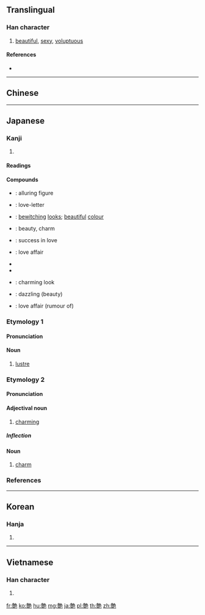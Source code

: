 {{character info/new}}
{{also|艷}}
==Translingual==
{{Han simplified forms|豔|艶|艳}}

===Han character===
{{Han char|rn=139|rad=色|as=13|sn=19|four=|canj=TTNAU|ids=⿰豊色}}

# [[beautiful]], [[sexy]], [[voluptuous]]

====References====
* {{Han ref|kx=1014.200|dkj=30632|dj=1474.180|hdz=53073.020|uh=8276|ud=33398}}

----

==Chinese==
{{zh-see|艷|v}}

----

==Japanese==

===Kanji===
{{ja-kanji|grade=c|rs=色13|style=s|kyu=艷}}

# {{defn|lang=ja|sort=色13}}

====Readings====
{{ja-readings|goon=[[えん]] (en)|kanon=[[えん]] (en)|kun=[[なまめかしい]] (namamekashii), [[つや]] (tsuya)}}

====Compounds====
* {{ja-r|艶姿|えんし}}: alluring figure
* {{ja-r|艶書|えんしょ}}: love-letter
* {{ja-r|艶色|えんしょく}}: [[bewitching]] [[looks]]; [[beautiful]] [[colour]]
* {{ja-r|艶美|えんび}}: beauty, charm
* {{ja-r|艶福|えんぷく}}: success in love
* {{ja-r|艶聞|えんぶん}}: love affair
* {{ja-r|艶名|えんめい}}
* {{ja-r|艶冶|えんや}}
* {{ja-r|艶容|えんよう}}: charming look
* {{ja-r|艶麗|えんれい}}: dazzling (beauty)
* {{ja-r|艶種|つやだね}}: love affair (rumour of)

===Etymology 1===
{{ja-kanjitab|つや|yomi=k}}

====Pronunciation====
{{ja-pron|yomi=k|つや|acc=0|acc_ref=DJR,NHK}}

====Noun====
{{ja-noun|kyu=艷|つや}}

# [[lustre]]

===Etymology 2===
{{ja-kanjitab|えん|yomi=o}}

====Pronunciation====
{{ja-pron|yomi=o|えん|acc=1|acc_ref=DJR,NHK}}

====Adjectival noun====
{{ja-adj|kyu=艷|infl=na|えん}}

# [[charming]]

=====Inflection=====
{{ja-na|えん}}

====Noun====
{{ja-noun|kyu=艷|えん}}

# [[charm]]

===References===
<references/>

----

==Korean==

===Hanja===
{{ko-hanja|hangeul=염|eumhun=|rv=yeom|mr=yŏm|y=yem}}

# {{defn|lang=ko|sort=色13}}

----

==Vietnamese==

===Han character===
{{vi-hantu|[[diễm]]|rs=色13}}

# {{defn|lang=vi|sort=色13}}

[[fr:艶]]
[[ko:艶]]
[[hu:艶]]
[[mg:艶]]
[[ja:艶]]
[[pl:艶]]
[[th:艶]]
[[zh:艶]]